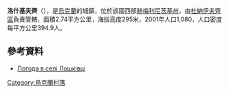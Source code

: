 {{nofootnotes|time=2020-03-17}}


{{coord|49|2|33|N|26|52|4|E|scale:100000|display=title}}

'''洛什基夫齊'''（{{lang-uk|Лошківці}}），是[[烏克蘭|烏克蘭]]的城鎮，位於該國西部[[赫梅利尼茨基州|赫梅利尼茨基州]]，由[[杜納伊夫齊區|杜納伊夫齊區]]負責管轄，面積2.74平方公里，海拔高度295米，2001年人口1,080，人口密度每平方公里394.9人。

==參考資料==
* [http://weather.in.ua/ua/hmel'nickaja/13882 Погода в селі Лошківці] {{Wayback|url=http://weather.in.ua/ua/hmel%27nickaja/13882 |date=20200921140318 }}

{{Ukraine-geo-stub}}
[[Category:烏克蘭村落|Category:烏克蘭村落]]